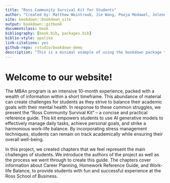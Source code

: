 ```yaml
---
title: "Ross Community Survival Kit for Students"
author: "Created by: Matthew Weintraub, Jie Wang, Pooja Modawel, Jolene Chung, Summer Qu"
site: bookdown::bookdown_site
output: bookdown::gitbook
documentclass: book
bibliography: [book.bib, packages.bib]
biblio-style: apalike
link-citations: yes
github-repo: rstudio/bookdown-demo
description: "This is a minimal example of using the bookdown package to write a book. The output format for this example is bookdown::gitbook."
---
```


# Welcome to our website!

The MBAn program is an intensive 10-month experience, packed with a wealth of information within a short timeframe. This abundance of material can create challenges for students as they strive to balance their academic goals with their mental health. In response to these common struggles, we present the "Ross Community Survival Kit" -- a concise and practical reference guide. This kit empowers students to use AI generative models to effectively manage daily tasks, achieve personal goals, and strike a harmonious work-life balance. By incorporating stress management techniques, students can remain on track academically while ensuring their overall well-being.

In this project, we created chapters that we feel represent the main challenges of students. We introduce the authors of the project as well as the process we went through to create this guide. The chapters cover information about Career Planning, Homework Reference Guide, and Work-life Balance, to provide students with fun and successful experience at the Ross School of Business.






